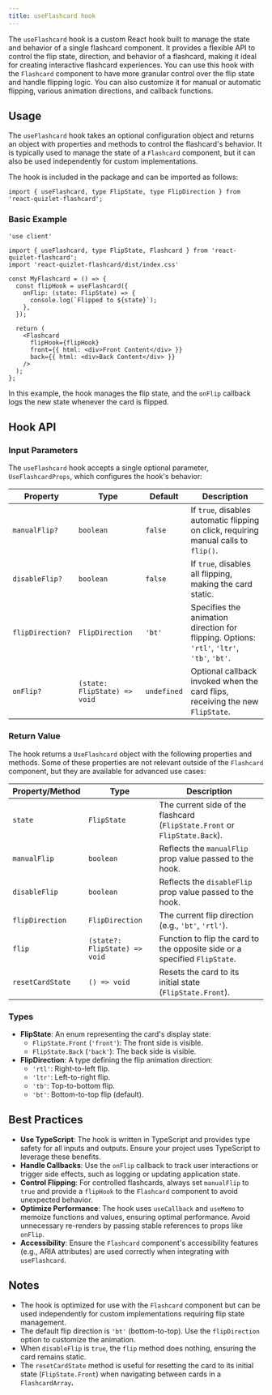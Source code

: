 ```yaml
---
title: useFlashcard hook
---
```


The `useFlashcard` hook is a custom React hook built to manage the state and behavior of a single flashcard component. It provides a flexible API to control the flip state, direction, and behavior of a flashcard, making it ideal for creating interactive flashcard experiences. 
You can use this hook with the `Flashcard` component to have more granular control over the flip state and handle flipping logic. You can also customize it for manual or automatic flipping, various animation directions, and callback functions.

## Usage

The `useFlashcard` hook takes an optional configuration object and returns an object with properties and methods to control the flashcard's behavior. It is typically used to manage the state of a `Flashcard` component, but it can also be used independently for custom implementations.

The hook is included in the package and can be imported as follows:

```tsx
import { useFlashcard, type FlipState, type FlipDirection } from 'react-quizlet-flashcard';
```

### Basic Example

```tsx
'use client'

import { useFlashcard, type FlipState, Flashcard } from 'react-quizlet-flashcard';
import 'react-quizlet-flashcard/dist/index.css'

const MyFlashcard = () => {
  const flipHook = useFlashcard({
    onFlip: (state: FlipState) => {
      console.log(`Flipped to ${state}`);
    },
  });

  return (
    <Flashcard
      flipHook={flipHook}
      front={{ html: <div>Front Content</div> }}
      back={{ html: <div>Back Content</div> }}
    />
  );
};
```

In this example, the hook manages the flip state, and the `onFlip` callback logs the new state whenever the card is flipped.

## Hook API

### Input Parameters

The `useFlashcard` hook accepts a single optional parameter, `UseFlashcardProps`, which configures the hook's behavior:

| Property         | Type                       | Default    | Description                                                                 |
|------------------|----------------------------|------------|-----------------------------------------------------------------------------|
| `manualFlip?`     | `boolean`                  | `false`    | If `true`, disables automatic flipping on click, requiring manual calls to `flip()`. |
| `disableFlip?`    | `boolean`                  | `false`    | If `true`, disables all flipping, making the card static.                   |
| `flipDirection?`  | `FlipDirection`            | `'bt'`     | Specifies the animation direction for flipping. Options: `'rtl'`, `'ltr'`, `'tb'`, `'bt'`. |
| `onFlip?`         | `(state: FlipState) => void` | `undefined` | Optional callback invoked when the card flips, receiving the new `FlipState`. |

### Return Value

The hook returns a `UseFlashcard` object with the following properties and methods. Some of these properties are not relevant outside of the `Flashcard` component, but they are available for advanced use cases:

| Property/Method    | Type                       | Description                                                                 |
|--------------------|----------------------------|-----------------------------------------------------------------------------|
| `state`            | `FlipState`                | The current side of the flashcard (`FlipState.Front` or `FlipState.Back`). |
| `manualFlip`       | `boolean`                  | Reflects the `manualFlip` prop value passed to the hook.                    |
| `disableFlip`      | `boolean`                  | Reflects the `disableFlip` prop value passed to the hook.                   |
| `flipDirection`    | `FlipDirection`            | The current flip direction (e.g., `'bt'`, `'rtl'`).                         |
| `flip`             | `(state?: FlipState) => void` | Function to flip the card to the opposite side or a specified `FlipState`. |
| `resetCardState`   | `() => void`               | Resets the card to its initial state (`FlipState.Front`).                   |

### Types

- **FlipState**: An enum representing the card's display state:
  - `FlipState.Front` (`'front'`): The front side is visible.
  - `FlipState.Back` (`'back'`): The back side is visible.
- **FlipDirection**: A type defining the flip animation direction:
  - `'rtl'`: Right-to-left flip.
  - `'ltr'`: Left-to-right flip.
  - `'tb'`: Top-to-bottom flip.
  - `'bt'`: Bottom-to-top flip (default).


## Best Practices

- **Use TypeScript**: The hook is written in TypeScript and provides type safety for all inputs and outputs. Ensure your project uses TypeScript to leverage these benefits.
- **Handle Callbacks**: Use the `onFlip` callback to track user interactions or trigger side effects, such as logging or updating application state.
- **Control Flipping**: For controlled flashcards, always set `manualFlip` to `true` and provide a `flipHook` to the `Flashcard` component to avoid unexpected behavior.
- **Optimize Performance**: The hook uses `useCallback` and `useMemo` to memoize functions and values, ensuring optimal performance. Avoid unnecessary re-renders by passing stable references to props like `onFlip`.
- **Accessibility**: Ensure the `Flashcard` component's accessibility features (e.g., ARIA attributes) are used correctly when integrating with `useFlashcard`.

## Notes

- The hook is optimized for use with the `Flashcard` component but can be used independently for custom implementations requiring flip state management.
- The default flip direction is `'bt'` (bottom-to-top). Use the `flipDirection` option to customize the animation.
- When `disableFlip` is `true`, the `flip` method does nothing, ensuring the card remains static.
- The `resetCardState` method is useful for resetting the card to its initial state (`FlipState.Front`) when navigating between cards in a `FlashcardArray`**.**